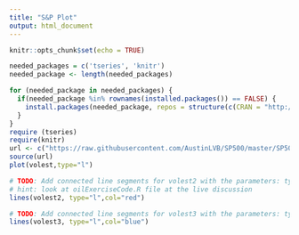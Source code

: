 ```yaml
---
title: "S&P Plot"
output: html_document
---
```


```r
knitr::opts_chunk$set(echo = TRUE)
```

```r
needed_packages = c('tseries', 'knitr')
needed_package <- length(needed_packages)

for (needed_package in needed_packages) {
  if(needed_package %in% rownames(installed.packages()) == FALSE) {
    install.packages(needed_package, repos = structure(c(CRAN = "http://cran.r-project.org")))
  }
}
require (tseries)
require(knitr)
url <- c("https://raw.githubusercontent.com/AustinLVB/SP500/master/SP500.R")
source(url)
plot(volest,type="l")

# TODO: Add connected line segments for volest2 with the parameters: type="l",col="red"
# hint: look at oilExerciseCode.R file at the live discussion
lines(volest2, type="l",col="red")

# TODO: Add connected line segments for volest3 with the parameters: type="l",col="blue"
lines(volest3, type="l",col="blue")
```


